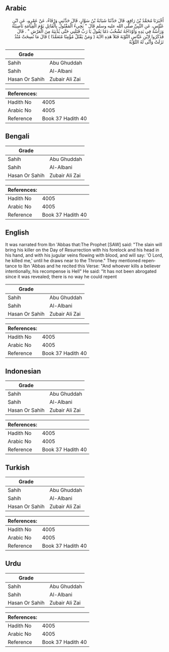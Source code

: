## Arabic


<div dir="rtl" lang="ar" style={{fontSize:'larger',backgroundColor:'#f8f9fa',padding:20}}>
أَخْبَرَنَا مُحَمَّدُ بْنُ رَافِعٍ، قَالَ حَدَّثَنَا شَبَابَةُ بْنُ سَوَّارٍ، قَالَ حَدَّثَنِي وَرْقَاءُ، عَنْ عَمْرٍو، عَنِ ابْنِ عَبَّاسٍ، عَنِ النَّبِيِّ صلى الله عليه وسلم قَالَ ‏"‏ يَجِيءُ الْمَقْتُولُ بِالْقَاتِلِ يَوْمَ الْقِيَامَةِ نَاصِيَتُهُ وَرَأْسُهُ فِي يَدِهِ وَأَوْدَاجُهُ تَشْخُبُ دَمًا يَقُولُ يَا رَبِّ قَتَلَنِي حَتَّى يُدْنِيَهُ مِنَ الْعَرْشِ ‏"‏ ‏.‏ قَالَ فَذَكَرُوا لاِبْنِ عَبَّاسٍ التَّوْبَةَ فَتَلاَ هَذِهِ الآيَةَ ‏(‏ وَمَنْ يَقْتُلْ مُؤْمِنًا مُتَعَمِّدًا ‏)‏ قَالَ مَا نُسِخَتْ مُنْذُ نَزَلَتْ وَأَنَّى لَهُ التَّوْبَةُ
</div>
<div style={{backgroundColor:'#f8f9fa',padding:20, marginBottom: 10}}><table> <thead> <tr> <th>Grade</th> <th></th> </tr> </thead> <tbody> <tr><td>Sahih</td><td>Abu Ghuddah</td></tr><tr><td>Sahih</td><td>Al-Albani</td></tr><tr><td>Hasan Or Sahih</td><td>Zubair Ali Zai</td></tr></tbody></table><table> <thead> <tr> <th>References:</th> <th></th> </tr> </thead> <tbody><tr><td>Hadith No</td><td>4005</td></tr><tr><td>Arabic No</td><td>4005</td></tr><tr><td>Reference</td><td>Book 37 Hadith 40</td></tr></tbody></table></div>

## Bengali


<div dir="ltr" lang="bn" style={{fontSize:'larger',backgroundColor:'#f8f9fa',padding:20}}>

</div>
<div style={{backgroundColor:'#f8f9fa',padding:20, marginBottom: 10}}><table> <thead> <tr> <th>Grade</th> <th></th> </tr> </thead> <tbody> <tr><td>Sahih</td><td>Abu Ghuddah</td></tr><tr><td>Sahih</td><td>Al-Albani</td></tr><tr><td>Hasan Or Sahih</td><td>Zubair Ali Zai</td></tr></tbody></table><table> <thead> <tr> <th>References:</th> <th></th> </tr> </thead> <tbody><tr><td>Hadith No</td><td>4005</td></tr><tr><td>Arabic No</td><td>4005</td></tr><tr><td>Reference</td><td>Book 37 Hadith 40</td></tr></tbody></table></div>

## English


<div dir="ltr" lang="en" style={{fontSize:'larger',backgroundColor:'#f8f9fa',padding:20}}>
It was narrated from Ibn 'Abbas that:The Prophet [SAW] said: "The slain will bring his killer on the Day of Resurrection with his forelock and his head in his hand, and with his jugular veins flowing with blood, and will say: 'O Lord, he killed me,' until he draws near to the Throne." They mentioned repentance to Ibn 'Abbas and he recited this Verse: "And whoever kills a believer intentionally, his recompense is Hell" He said: "It has not been abrogated since it was revealed; there is no way he could repent
</div>
<div style={{backgroundColor:'#f8f9fa',padding:20, marginBottom: 10}}><table> <thead> <tr> <th>Grade</th> <th></th> </tr> </thead> <tbody> <tr><td>Sahih</td><td>Abu Ghuddah</td></tr><tr><td>Sahih</td><td>Al-Albani</td></tr><tr><td>Hasan Or Sahih</td><td>Zubair Ali Zai</td></tr></tbody></table><table> <thead> <tr> <th>References:</th> <th></th> </tr> </thead> <tbody><tr><td>Hadith No</td><td>4005</td></tr><tr><td>Arabic No</td><td>4005</td></tr><tr><td>Reference</td><td>Book 37 Hadith 40</td></tr></tbody></table></div>

## Indonesian


<div dir="ltr" lang="id" style={{fontSize:'larger',backgroundColor:'#f8f9fa',padding:20}}>

</div>
<div style={{backgroundColor:'#f8f9fa',padding:20, marginBottom: 10}}><table> <thead> <tr> <th>Grade</th> <th></th> </tr> </thead> <tbody> <tr><td>Sahih</td><td>Abu Ghuddah</td></tr><tr><td>Sahih</td><td>Al-Albani</td></tr><tr><td>Hasan Or Sahih</td><td>Zubair Ali Zai</td></tr></tbody></table><table> <thead> <tr> <th>References:</th> <th></th> </tr> </thead> <tbody><tr><td>Hadith No</td><td>4005</td></tr><tr><td>Arabic No</td><td>4005</td></tr><tr><td>Reference</td><td>Book 37 Hadith 40</td></tr></tbody></table></div>

## Turkish


<div dir="ltr" lang="tr" style={{fontSize:'larger',backgroundColor:'#f8f9fa',padding:20}}>

</div>
<div style={{backgroundColor:'#f8f9fa',padding:20, marginBottom: 10}}><table> <thead> <tr> <th>Grade</th> <th></th> </tr> </thead> <tbody> <tr><td>Sahih</td><td>Abu Ghuddah</td></tr><tr><td>Sahih</td><td>Al-Albani</td></tr><tr><td>Hasan Or Sahih</td><td>Zubair Ali Zai</td></tr></tbody></table><table> <thead> <tr> <th>References:</th> <th></th> </tr> </thead> <tbody><tr><td>Hadith No</td><td>4005</td></tr><tr><td>Arabic No</td><td>4005</td></tr><tr><td>Reference</td><td>Book 37 Hadith 40</td></tr></tbody></table></div>

## Urdu


<div dir="rtl" lang="ur" style={{fontSize:'larger',backgroundColor:'#f8f9fa',padding:20}}>

</div>
<div style={{backgroundColor:'#f8f9fa',padding:20, marginBottom: 10}}><table> <thead> <tr> <th>Grade</th> <th></th> </tr> </thead> <tbody> <tr><td>Sahih</td><td>Abu Ghuddah</td></tr><tr><td>Sahih</td><td>Al-Albani</td></tr><tr><td>Hasan Or Sahih</td><td>Zubair Ali Zai</td></tr></tbody></table><table> <thead> <tr> <th>References:</th> <th></th> </tr> </thead> <tbody><tr><td>Hadith No</td><td>4005</td></tr><tr><td>Arabic No</td><td>4005</td></tr><tr><td>Reference</td><td>Book 37 Hadith 40</td></tr></tbody></table></div>